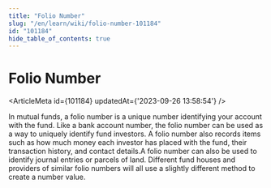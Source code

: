 ```yaml
---
title: "Folio Number"
slug: "/en/learn/wiki/folio-number-101184"
id: "101184"
hide_table_of_contents: true
---
```



# Folio Number

<ArticleMeta id={101184} updatedAt={'2023-09-26 13:58:54'} />
<div className='border-solid border-b border-t-0 my-4 border-[var(--ifm-color-gray-300)]' />

In mutual funds, a folio number is a unique number identifying your account with the fund. Like a bank account number, the folio number can be used as a way to uniquely identify fund investors. A folio number also records items such as how much money each investor has placed with the fund, their transaction history, and contact details.A folio number can also be used to identify journal entries or parcels of land. Different fund houses and providers of similar folio numbers will all use a slightly different method to create a number value.
